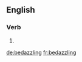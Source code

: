 
==English==

===Verb===
{{head|en}}

# {{present participle of|bedazzle}}

[[de:bedazzling]]
[[fr:bedazzling]]